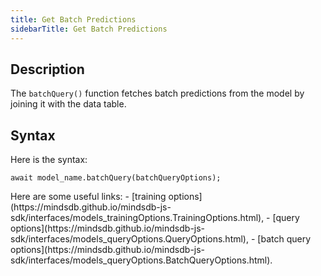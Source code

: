 ```yaml
---
title: Get Batch Predictions
sidebarTitle: Get Batch Predictions
---
```


## Description

The `batchQuery()` function fetches batch predictions from the model by joining it with the data table.

## Syntax

Here is the syntax:

```
await model_name.batchQuery(batchQueryOptions);
```

<Tip>
Here are some useful links:
- [training options](https://mindsdb.github.io/mindsdb-js-sdk/interfaces/models_trainingOptions.TrainingOptions.html),
- [query options](https://mindsdb.github.io/mindsdb-js-sdk/interfaces/models_queryOptions.QueryOptions.html),
- [batch query options](https://mindsdb.github.io/mindsdb-js-sdk/interfaces/models_queryOptions.BatchQueryOptions.html).
</Tip>
